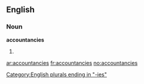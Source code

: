 ==English==

===Noun===
'''accountancies'''

# {{plural of|[[accountancy]]}}

[[Category:English plurals ending in "-ies"]]

[[ar:accountancies]]
[[fr:accountancies]]
[[no:accountancies]]